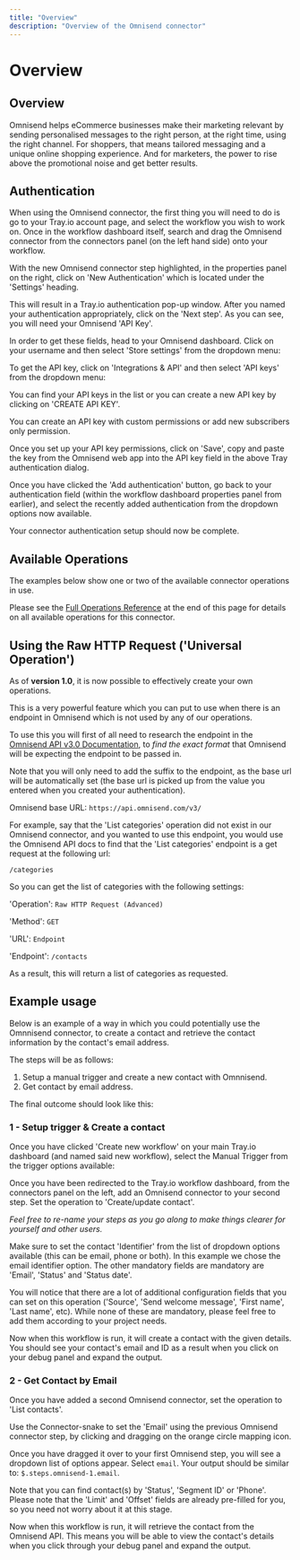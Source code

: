 ```yaml
---
title: "Overview"
description: "Overview of the Omnisend connector"
---
```


# Overview

## Overview

Omnisend helps eCommerce businesses make their marketing relevant by sending personalised messages to the right person, at the right time, using the right channel. For shoppers, that means tailored messaging and a unique online shopping experience. And for marketers, the power to rise above the promotional noise and get better results.

## Authentication

When using the Omnisend connector, the first thing you will need to do is go to your Tray.io account page, and select the workflow you wish to work on. Once in the workflow dashboard itself, search and drag the Omnisend connector from the connectors panel (on the left hand side) onto your workflow.

With the new Omnisend connector step highlighted, in the properties panel on the right, click on 'New Authentication' which is located under the 'Settings' heading.

This will result in a Tray.io authentication pop-up window. After you named your authentication appropriately, click on the 'Next step'. As you can see, you will need your Omnisend 'API Key'.

In order to get these fields, head to your Omnisend dashboard. Click on your username and then select 'Store settings' from the dropdown menu:

To get the API key, click on 'Integrations & API' and then select 'API keys' from the dropdown menu:

You can find your API keys in the list or you can create a new API key by clicking on 'CREATE API KEY'.

You can create an API key with custom permissions or add new subscribers only permission.

Once you set up your API key permissions, click on 'Save', copy and paste the key from the Omnisend web app into the API key field in the above Tray authentication dialog.

Once you have clicked the 'Add authentication' button, go back to your authentication field (within the workflow dashboard properties panel from earlier), and select the recently added authentication from the dropdown options now available.

Your connector authentication setup should now be complete.

## Available Operations

The examples below show one or two of the available connector operations in use.

Please see the [Full Operations Reference](#operationsFull) at the end of this page for details on all available operations for this connector.

## Using the Raw HTTP Request ('Universal Operation')

As of **version 1.0**, it is now possible to effectively create your own operations.

This is a very powerful feature which you can put to use when there is an endpoint in Omnisend which is not used by any of our operations.

To use this you will first of all need to research the endpoint in the [Omnisend API v3.0 Documentation](https://api-docs.omnisend.com/v3/overview/intro), to *find the exact format* that Omnisend will be expecting the endpoint to be passed in.

Note that you will only need to add the suffix to the endpoint, as the base url will be automatically set (the base url is picked up from the value you entered when you created your authentication).

Omnisend base URL: `https://api.omnisend.com/v3/`

For example, say that the 'List categories' operation did not exist in our Omnisend connector, and you wanted to use this endpoint, you would use the Omnisend API docs to find that the 'List categories' endpoint is a get request at the following url:

`/categories`

So you can get the list of categories with the following settings:

'Operation': `Raw HTTP Request (Advanced)`

'Method': `GET`

'URL': `Endpoint`

'Endpoint': `/contacts`

As a result, this will return a list of categories as requested.

## Example usage

Below is an example of a way in which you could potentially use the Omnnisend connector, to create a contact and retrieve the contact information by the contact's email address.

The steps will be as follows:

1. Setup a manual trigger and create a new contact with Omnnisend.
2. Get contact by email address.

The final outcome should look like this:

### 1 - Setup trigger & Create a contact

Once you have clicked 'Create new workflow' on your main Tray.io dashboard (and named said new workflow), select the Manual Trigger from the trigger options available:

Once you have been redirected to the Tray.io workflow dashboard, from the connectors panel on the left, add an Omnisend connector to your second step. Set the operation to 'Create/update contact'.

*Feel free to re-name your steps as you go along to make things clearer for yourself and other users.*

Make sure to set the contact 'Identifier' from the list of dropdown options available (this can be email, phone or both). In this example we chose the email identifier option. The other mandatory fields are mandatory are 'Email', 'Status' and 'Status date'.

You will notice that there are a lot of additional configuration fields that you can set on this operation ('Source', 'Send welcome message', 'First name', 'Last name', etc). While none of these are mandatory, please feel free to add them according to your project needs.

Now when this workflow is run, it will create a contact with the given details. You should see your contact's email and ID as a result when you click on your debug panel and expand the output.

### 2 - Get Contact by Email

Once you have added a second Omnisend connector, set the operation to 'List contacts'.

Use the Connector-snake to set the 'Email' using the previous Omnisend connector step, by clicking and dragging on the orange circle mapping icon.

Once you have dragged it over to your first Omnisend step, you will see a dropdown list of options appear. Select `email`. Your output should be similar to: `$.steps.omnisend-1.email`.

Note that you can find contact(s) by 'Status', 'Segment ID' or 'Phone'. Please note that the 'Limit' and 'Offset' fields are already pre-filled for you, so you need not worry about it at this stage.

Now when this workflow is run, it will retrieve the contact from the Omnisend API. This means you will be able to view the contact's details when you click through your debug panel and expand the output.
